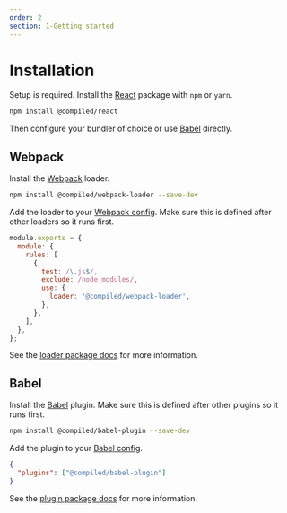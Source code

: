 ```yaml
---
order: 2
section: 1-Getting started
---
```


# Installation

Setup is required.
Install the [React](https://reactjs.org) package with `npm` or `yarn`.

```bash
npm install @compiled/react
```

Then configure your bundler of choice or use [Babel](https://babeljs.io) directly.

## Webpack

Install the [Webpack](https://webpack.js.org/) loader.

```bash
npm install @compiled/webpack-loader --save-dev
```

Add the loader to your [Webpack config](https://webpack.js.org/).
Make sure this is defined after other loaders so it runs first.

```js
module.exports = {
  module: {
    rules: [
      {
        test: /\.js$/,
        exclude: /node_modules/,
        use: {
          loader: '@compiled/webpack-loader',
        },
      },
    ],
  },
};
```

See the [loader package docs](/pkg-webpack-loader) for more information.

## Babel

Install the [Babel](https://babeljs.io) plugin.
Make sure this is defined after other plugins so it runs first.

```bash
npm install @compiled/babel-plugin --save-dev
```

Add the plugin to your [Babel config](https://babeljs.io/docs/en/configuration).

```json
{
  "plugins": ["@compiled/babel-plugin"]
}
```

See the [plugin package docs](/pkg-babel-plugin) for more information.
